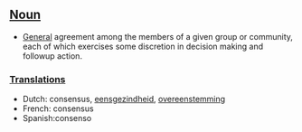 ==[[Noun]]==

*[[General]] agreement among the members of a given group or community, each of which exercises some discretion in decision making and followup action.

===[[Translation]]s===
*Dutch: consensus, [[eensgezindheid]], [[overeenstemming]]
*French: consensus
*Spanish:consenso